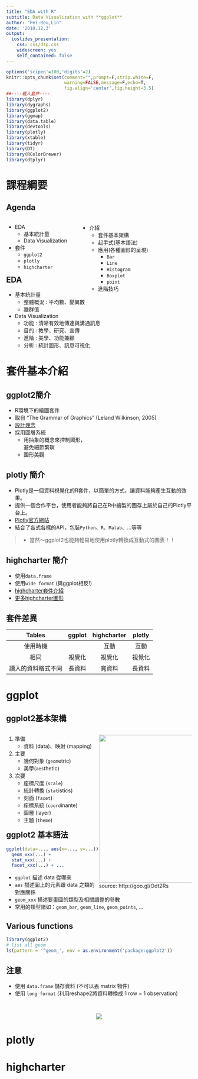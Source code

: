 ```yaml
---
title: "EDA with R" 
subtitle: Data Visualization with **ggplot**
author: "Pei-Rou,Lin"
date: '2018.12.3'
output:
  ioslides_presentation:
    css: css/dsp.css
    widescreen: yes
    self_contained: false
---
```

<!--Rmarkdown的註解-->
<!--輸出為投影片-->

```r
options('scipen'=100,'digits'=2)
knitr::opts_chunk$set(comment="",prompt=F,strip.white=F,
                      warning=FALSE,message=F,echo=T,
                      fig.align='center',fig.height=3.5)
##----載入套件----
library(dplyr)
library(dygraphs)
library(ggplot2)
library(ggmap)
library(data.table)
library(devtools)
library(plotly)
library(xtable)
library(tidyr)
library(DT)
library(RColorBrewer)
library(dtplyr)
```

# 課程綱要

## Agenda

<!--
投影片分兩欄 https://stackoverflow.com/questions/50378349/force-column-break-in-rmarkdown-ioslides-columns-2-layout
-->

<div style="float: left; width: 40%;">
- EDA
    * 基本統計量
    * Data Visualization
- 套件
    * `ggplot2`
    * `plotly`
    * `highcharter`
</div>

<div style="float: right; width: 60%;">
- 介紹
    * 套件基本架構
    * 起手式(基本語法)
    * 應用(各種圖形的呈現)
        + `Bar`
        + `Line`
        + `Histogram`
        + `Boxplot`
        + `point`
    * 進階技巧
</div>

## EDA

- 基本統計量
    * 整體概況 : 平均數、變異數
    * 離群值
- Data Visualization
    * 功能 : 清晰有效地傳達與溝通訊息
    * 目的 : 教學、研究、宣傳
    * 進階 : 美學、功能兼顧
    * 分析 : 統計圖形、訊息可視化

<!--
註解 : 
「資料視覺化」
- 可以在不簡化資訊情況下，降低複雜資料的理解門檻
- 幫助我們以較簡單的方式，去理解高維度(複雜)的資料。

## plot type
<div style="float: left; width: 40%;">
- **備註:放各種類型的範例圖**
<!--![](C:/Users/ASUS/Documents/2018NCCU_R/week03/圖/barplot.png)
![](C:/Users/ASUS/Documents/2018NCCU_R/week03/圖/EDA_boxplot.png)
![](C:/Users/ASUS/Documents/2018NCCU_R/week03/圖/EDA_histograms.png)

</div>

<div style="float: right; width: 60%;">
![](C:/Users/ASUS/Documents/2018NCCU_R/week03/圖/EDA_line.png)

![](C:/Users/ASUS/Documents/2018NCCU_R/week03/圖/EDA_scatterplot.jpg)
-->
</div>

<!--
圖片參考 : 
長條圖 https://drsimonj.svbtle.com/page/3
折線圖 http://blog.sina.cn/dpool/blog/s/blog_632721090102v1ij.html?vt=4
散布圖 https://blogs.bgsu.edu/statgraphicssishi/2013/04/19/r-package-ggplot2/
直方圖 https://de.switch-case.com/32423372
盒鬚圖 http://t-redactyl.io/blog/2016/04/creating-plots-in-r-using-ggplot2-part-10-boxplots.html

進階
地圖 http://blog.manugarri.com/making-a-beautiful-map-of-spain-in-ggplot2/
玫瑰風向圖 https://medium.com/optima-blog/using-polar-coordinates-for-better-visualization-1d337b6c9dec
-->

# 套件基本介紹

## ggplot2簡介

- R環境下的繪圖套件
- 取自 “The Grammar of Graphics” (Leland Wilkinson, 2005)
- [設計理念](https://github.com/cosname/ggplot2-translation/blob/master/preface.md)
- 採用圖層系統
    - 用抽象的概念來控制圖形，</br>
      避免細節繁瑣
    - 圖形美觀

## plotly 簡介
- Plotly是一個資料視覺化的R套件，以簡單的方式，讓資料能夠產生互動的效果。
- 提供一個合作平台，使用者能夠將自己在R中繪製的圖存上屬於自己的Plotly平台上。
- [Plotly官方網站](https://plot.ly/)
- 結合了各式各樣的API，包裝`Python`、`R`、`Malab`、...等等

>- 當然～ggplot2也能夠輕易地使用plotly轉換成互動式的圖表！！

## highcharter 簡介

- 使用`data.frame`
- 使用`wide format` (與ggplot相反!)
- [highcharter套件介紹](http://jkunst.com/highcharter/hchart.html)
- [更多highcharter圖形](http://jkunst.com/highcharter/)


## 套件差異

| Tables | ggplot |  highcharter  |  plotly |
|:------:|:------:|:-------------:|:-------:|
|使用時機|        | 互動          |     互動|
| 相同   |視覺化  |   視覺化      |   視覺化|
| 讀入的資料格式不同| 長資料| 寬資料 |長資料|

# ggplot

## ggplot2基本架構
<div style="float: left; width: 50%;">
1. 準備
    - 資料 (data)、映射 (mapping)
2. 主要
    - 幾何對象 (`geom`etric)
    - 美學(`aes`thetic)  
3. 次要
    - 座標尺度 (`scale`)
    - 統計轉換 (`stat`istics)
    - 刻面 (`facet`)
    - 座標系統 (`coord`inante)
    - 圖層 (layer)
    - 主題 (`theme`)
</div>

<div style="float: right; width: 50%;">
<img src='C:/Users/ASUS/Documents/2018NCCU_R/week03/plot/ggplot_idea.jpg' width=400 align='center'></img>
</br>
source: http://goo.gl/Odt2Rs
</div>


<!--參考 https://rpubs.com/skydome20/R-Note4-Plotting_System-->
<!--
主要
- Geometric objects (幾何屬性)：包括「點、線、盒狀圖、直條圖」等…
- Aesthetic attributes (美學表現)：包括「顏色、形狀、點的大小與線的粗細」等…
次要
- Facets：提供在同一張圖內做多個子圖的方法，只要使用Faceting功能設定子圖分類的依據參數即可- Stats：將資料做統計轉換。
- Scales：修改點線的顏色、形狀、xy軸的範圍等-->
<!--參考 https://molecular-service-science.com/2013/11/27/r-ggplot-tutorial-1/-->

## ggplot2 基本語法 

```r
ggplot(data=..., aes(x=..., y=...)) + 
  geom_xxx(...) +
  stat_xxx(...) + 
  facet_xxx(...) + ...
```

- `ggplot` 描述 data 從哪來
- `aes` 描述圖上的元素跟 data 之類的對應關係
- `geom_xxx` 描述要畫圖的類型及相關調整的參數
- 常用的類型諸如：`geom_bar`, `geom_line`, `geom_points`, ...

## Various functions

```r
library(ggplot2)
# list all geom
ls(pattern = '^geom_', env = as.environment('package:ggplot2'))
```


## **注意**

- 使用 `data.frame` 儲存資料 (不可以丟 matrix 物件)
- 使用 `long format` (利用reshape2將資料轉換成 1 row = 1 observation)

</br>

<center>![](C:/Users/ASUS/Documents/2018NCCU_R/week03/plot/wide-long.png)</center>

# plotly

# highcharter


